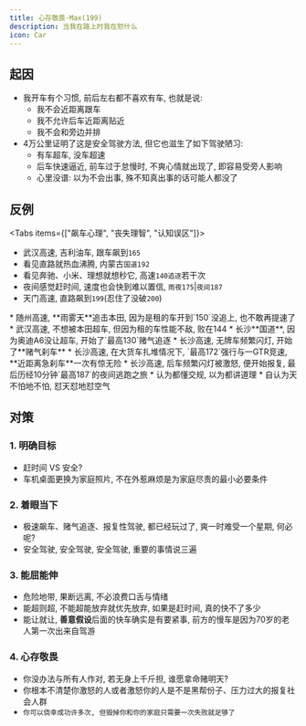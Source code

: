 ```yaml
---
title: 心存敬畏·Max(199)
description: 当我在路上时我在怒什么
icon: Car
---
```


## 起因
* 我开车有个习惯, 前后左右都不喜欢有车, 也就是说:
  - 我不会近距离跟车
  - 我不允许后车近距离贴近
  - 我不会和旁边并排
* 4万公里证明了这是安全驾驶方法, 但它也滋生了如下驾驶陋习:
  - 有车超车, 没车超速
  - 后车快速逼近, 前车过于怠慢时, 不爽心情就出现了, 即容易受旁人影响
  - 心里没谱: 以为不会出事, 殊不知真出事的话可能人都没了

## 反例
<Tabs items={["飙车心理", "丧失理智", "认知误区"]}>
  <Tab value="飙车心理">
  * 武汉高速, 吉利油车, 跟车飙到`165`
  * 看见直路就热血沸腾, 内蒙古`国道192`
  * 看见奔驰、小米、理想就想秒它, 高速`140追逐`若干次
  * 夜间感觉赶时间, 速度也会快到难以置信, `雨夜175`|`夜间187`
  * 天门高速, 直路飙到`199`(忍住了没破`200`)
  </Tab>
  <Tab value="丧失理智">
  * 随州高速, **雨雾天**追击本田, 因为是租的车开到`150`没追上, 也不敢再提速了
  * 武汉高速, 不想被本田超车, 但因为租的车性能不敌, 败在144
  * 长沙**国道**, 因为奥迪A6没让超车, 开始了`最高130`赌气追逐
  * 长沙高速, 无牌车频繁闪灯, 开始了**赌气刹车**
  * 长沙高速, 在大货车扎堆情况下, `最高172`强行与一GTR竞速, **近距离急刹车**一次有惊无险
  * 长沙高速, 后车频繁闪灯被激怒, 便开始报复, 最后历经10分钟`最高187`的夜间逃跑之旅
  </Tab>
  <Tab value="认知误区">
  * 认为都懂交规, 以为都讲道理
  * 自认为天不怕地不怕, 怼天怼地怼空气
  </Tab>
</Tabs>


## 对策
### 1. 明确目标
* 赶时间 VS 安全?
* 车机桌面更换为家庭照片, 不在外惹麻烦是为家庭尽责的最小必要条件

### 2. 着眼当下
* 极速飙车、赌气追逐、报复性驾驶, 都已经玩过了, 爽一时难受一个星期, 何必呢?
* 安全驾驶, 安全驾驶, 安全驾驶, 重要的事情说三遍

### 3. 能屈能伸
* 危险地带, 果断远离, 不必浪费口舌与情绪
* 能超则超, 不能超能放弃就优先放弃, 如果是赶时间, 真的快不了多少
* 能让就让, **善意假设**后面的快车确实是有要紧事, 前方的慢车是因为70岁的老人第一次出来自驾游

### 4. 心存敬畏
* 你没办法与所有人作对, 若无身上千斤担, 谁愿拿命赌明天?
* 你根本不清楚你激怒的人或者激怒你的人是不是黑帮份子、压力过大的报复社会人群
* `你可以侥幸成功许多次, 但毁掉你和你的家庭只需要一次失败就足够了`